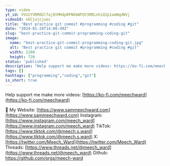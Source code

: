 ```yaml
---
type: video
yt_id: VVU2YVRMdUlfajQtMHdpRFN6bWFQY3RRLnhiQ2p1amNqdWVj
videoId: xbCjujcjuec
title: "Best practice git commit #programming #coding #git"
date: "2024-01-24T14:00:49Z"
slug: "best-practice-git-commit-programming-coding-git"
image: 
  name: "best-practice-git-commit-programming-coding-git.jpg"
  alt: "Best practice git commit #programming #coding #git"
  width: 1280
  height: 720
status: 'published'
description: "Help support me make more videos: https://ko-fi.com/meechward"
tags: []
hashtags: ["programming","coding","git"]
is_short: true
---
```


Help support me make more videos: [https://ko-fi.com/meechward](https://ko-fi.com/meechward)

🔗
My Website: [https://www.sammeechward.com](https://www.sammeechward.com)
Instagram: [https://www.instagram.com/meech_ward](https://www.instagram.com/meech_ward)
TikTok: [https://www.tiktok.com/@meech.s.ward](https://www.tiktok.com/@meech.s.ward)
X: [https://twitter.com/Meech_Ward](https://twitter.com/Meech_Ward)
Threads: [https://www.threads.net/@meech_ward](https://www.threads.net/@meech_ward)
Github: https://github.com/orgs/meech-ward
